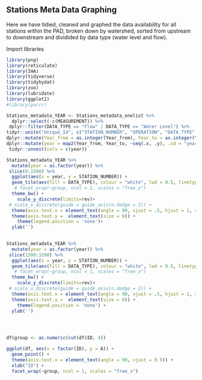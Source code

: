
## Stations Meta Data Graphing

Here we have tidied, cleaned and graphed the data availability for all stations within the PAD, broken down by watershed, sorted from upstream to downstream and dividided by data type (water level and flow).

Import libraries
```r

library(png)
library(reticulate)
library(IHA)
library(tidyverse)
library(tidyhydat)
library(zoo)
library(lubridate)
library(ggplot2)
#library(purrr)

```


```r

Stations_metadata_YEAR <- Stations_metadata_onelist %>%
  dplyr::select(-c(MEASUREMENT)) %>%
 dplyr::filter(DATA_TYPE == "Flow" | DATA_TYPE == "Water Level") %>%
tidyr::unite("Unique_Id", c("STATION_NUMBER", "OPERATION", "DATA_TYPE" ), sep = "_", remove = FALSE ) %>%
dplyr::mutate(Year_from = as.integer(Year_from), Year_to = as.integer(Year_to)) %>%
dplyr::mutate(year = map2(Year_from, Year_to, ~seq(.x, .y), .id = "year")) %>%
 tidyr::unnest(cols = c(year))

```


```r


Stations_metadata_YEAR %>%
  mutate(year = as.factor(year)) %>%
 slice(0:1500) %>%
  ggplot(aes(x = year, y = STATION_NUMBER)) +
  geom_tile(aes(fill = DATA_TYPE), colour = "white", lwd = 0.5, linetype = 1) +
   # facet_wrap(~group, ncol = 1, scales = "free_x")
  theme_bw() +
    scale_y_discrete(limits=rev)+
 # scale_x_discrete(guide = guide_axis(n.dodge = 2)) +
  theme(axis.text.x = element_text(angle = 90, vjust = .5, hjust = 1, size= 5)) +
  theme(axis.text.y =  element_text(size = 6)) +
    theme(legend.position = 'none')+
  ylab('')
  
```

```r


Stations_metadata_YEAR %>%
  mutate(year = as.factor(year)) %>%
 slice(1500:3200) %>%
  ggplot(aes(x = year, y = STATION_NUMBER)) +
  geom_tile(aes(fill = DATA_TYPE), colour = "white", lwd = 0.5, linetype = 1) +
   # facet_wrap(~group, ncol = 1, scales = "free_x")
  theme_bw() +
    scale_y_discrete(limits=rev)+
 # scale_x_discrete(guide = guide_axis(n.dodge = 2)) +
  theme(axis.text.x = element_text(angle = 90, vjust = .5, hjust = 1, size= 5.5, face = 'bold')) +
  theme(axis.text.y =  element_text(size = 6)) +
    theme(legend.position = 'none') +
  ylab('')


  

```

```r



df$group <- as.numeric(cut(df$ID, 4))

ggplot(df, aes(x = factor(ID), y = A)) + 
  geom_point() + 
  theme(axis.text.x = element_text(angle = 90, vjust = 0.5)) +
  xlab("ID") +
  facet_wrap(~group, ncol = 1, scales = "free_x")


```


```r



```


```r
```


```r
```

